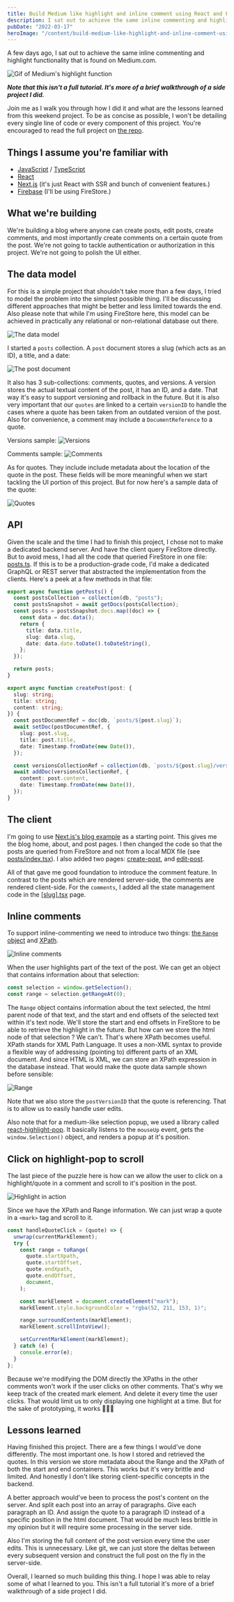 ```yaml
---
title: Build Medium like highlight and inline comment using React and Firebase
description: I sat out to achieve the same inline commenting and highlight functionality that is found on Medium.com.
pubDate: "2022-03-17"
heroImage: "/content/build-medium-like-highlight-and-inline-comment-using-react-and-firebase/hero.jpg"
---
```


A few days ago, I sat out to achieve the same inline commenting and highlight functionality that is found on Medium.com.

![Gif of Medium's highlight function](/content/build-medium-like-highlight-and-inline-comment-using-react-and-firebase/giphy.gif)

**_Note that this isn't a full tutorial. It's more of a brief walkthrough of a side project I did._**

Join me as I walk you through how I did it and what are the lessons learned from this weekend project. To be as concise as possible, I won't be detailing every single line of code or every component of this project. You're encouraged to read the full project on [the repo](https://github.com/BahaaZidan/nextjs-blog-inline-comments).

## Things I assume you're familiar with

- [JavaScript](https://javascript.info/) / [TypeScript](https://www.typescriptlang.org/docs/handbook/)
- [React](https://reactjs.org/tutorial/tutorial.html)
- [Next.js](https://nextjs.org/docs) (it's just React with SSR and bunch of convenient features.)
- [Firebase](https://firebase.google.com/) (I'll be using FireStore.)

## What we're building

We're building a blog where anyone can create posts, edit posts, create comments, and most importantly create comments on a certain quote from the post. We're not going to tackle authentication or authorization in this project. We're not going to polish the UI either.

## The data model

For this is a simple project that shouldn't take more than a few days, I tried to model the problem into the simplest possible thing. I'll be discussing different approaches that might be better and less limited towards the end. Also please note that while I'm using FireStore here, this model can be achieved in practically any relational or non-relational database out there.

![The data model](/content/build-medium-like-highlight-and-inline-comment-using-react-and-firebase/3MLjE5kqf.png)

I started a `posts` collection. A `post` document stores a slug (which acts as an ID), a title, and a date:

![The post document](/content/build-medium-like-highlight-and-inline-comment-using-react-and-firebase/3MflQ5v0y.png)

It also has 3 sub-collections: comments, quotes, and versions. A version stores the actual textual content of the post, it has an ID, and a date. That way it's easy to support versioning and rollback in the future. But it is also very important that our `quotes` are linked to a certain `versionID` to handle the cases where a quote has been taken from an outdated version of the post. Also for convenience, a comment may include a `DocumentReference` to a quote.

Versions sample:
![Versions](/content/build-medium-like-highlight-and-inline-comment-using-react-and-firebase/-yBrlHRPs.png)

Comments sample:
![Comments](/content/build-medium-like-highlight-and-inline-comment-using-react-and-firebase/C4iNUedwz.png)

As for quotes. They include include metadata about the location of the quote in the post. These fields will be more meaningful when we start tackling the UI portion of this project. But for now here's a sample data of the quote:

![Quotes](/content/build-medium-like-highlight-and-inline-comment-using-react-and-firebase/zK3DFwvbo.png)

## API

Given the scale and the time I had to finish this project, I chose not to make a dedicated backend server. And have the client query FireStore directly. But to avoid mess, I had all the code that queried FireStore in one file: [posts.ts](https://github.com/BahaaZidan/nextjs-blog-inline-comments/blob/master/lib/http/posts.ts). If this is to be a production-grade code, I'd make a dedicated GraphQL or REST server that abstracted the implementation from the clients. Here's a peek at a few methods in that file:

```ts
export async function getPosts() {
  const postsCollection = collection(db, "posts");
  const postsSnapshot = await getDocs(postsCollection);
  const posts = postsSnapshot.docs.map((doc) => {
    const data = doc.data();
    return {
      title: data.title,
      slug: data.slug,
      date: data.date.toDate().toDateString(),
    };
  });

  return posts;
}

export async function createPost(post: {
  slug: string;
  title: string;
  content: string;
}) {
  const postDocumentRef = doc(db, `posts/${post.slug}`);
  await setDoc(postDocumentRef, {
    slug: post.slug,
    title: post.title,
    date: Timestamp.fromDate(new Date()),
  });

  const versionsCollectionRef = collection(db, `posts/${post.slug}/versions`);
  await addDoc(versionsCollectionRef, {
    content: post.content,
    date: Timestamp.fromDate(new Date()),
  });
}
```

## The client

I'm going to use [Next.js's blog example](https://github.com/vercel/next.js/tree/canary/examples/blog) as a starting point. This gives me the blog home, about, and post pages. I then changed the code so that the posts are queried from FireStore and not from a local MDX file (see [posts/index.tsx](https://github.com/BahaaZidan/nextjs-blog-inline-comments/blob/master/pages/posts/index.tsx)). I also added two pages: [create-post](https://github.com/BahaaZidan/nextjs-blog-inline-comments/blob/master/pages/create-post.tsx), and [edit-post](https://github.com/BahaaZidan/nextjs-blog-inline-comments/blob/master/pages/posts/%5Bslug%5D/edit.tsx).

All of that gave me good foundation to introduce the comment feature. In contrast to the posts which are rendered server-side, the comments are rendered client-side. For the `comments`, I added all the state management code in the [[slug].tsx](https://github.com/BahaaZidan/nextjs-blog-inline-comments/blob/master/pages/posts/%5Bslug%5D/index.tsx) page.

## Inline comments

To support inline-commenting we need to introduce two things: [the `Range` object](https://developer.mozilla.org/en-US/docs/Web/API/Range) and [XPath](https://developer.mozilla.org/en-US/docs/Web/XPath).

![Inline comments](/content/build-medium-like-highlight-and-inline-comment-using-react-and-firebase/lp3NNvxSAo.png)

When the user highlights part of the text of the post. We can get an object that contains information about that selection:

```ts
const selection = window.getSelection();
const range = selection.getRangeAt(0);
```

The `Range` object contains information about the text selected, the html parent node of that text, and the start and end offsets of the selected text within it's text node. We'll store the start and end offsets in FireStore to be able to retrieve the highlight in the future. But how can we store the html node of that selection ? We can't. That's where XPath becomes useful. XPath stands for XML Path Language. It uses a non-XML syntax to provide a flexible way of addressing (pointing to) different parts of an XML document. And since HTML is XML, we can store an XPath expression in the database instead. That would make the quote data sample shown before sensible:

![Range](/content/build-medium-like-highlight-and-inline-comment-using-react-and-firebase/zK3DFwvbo.png)

Note that we also store the `postVersionID` that the quote is referencing. That is to allow us to easily handle user edits.

Also note that for a medium-like selection popup, we used a library called [react-highlight-pop](https://github.com/codeshifu/react-highlight-pop). It basically listens to the `mouseUp` event, gets the `window.Selection()` object, and renders a popup at it's position.

## Click on highlight-pop to scroll

The last piece of the puzzle here is how can we allow the user to click on a highlight/quote in a comment and scroll to it's position in the post.

![Highlight in action](/content/build-medium-like-highlight-and-inline-comment-using-react-and-firebase/VAtRFyyxo.png)

Since we have the XPath and Range information. We can just wrap a quote in a `<mark>` tag and scroll to it.

```ts
const handleQuoteClick = (quote) => {
  unwrap(currentMarkElement);
  try {
    const range = toRange(
      quote.startXpath,
      quote.startOffset,
      quote.endXpath,
      quote.endOffset,
      document,
    );

    const markElement = document.createElement("mark");
    markElement.style.backgroundColor = "rgba(52, 211, 153, 1)";

    range.surroundContents(markElement);
    markElement.scrollIntoView();

    setCurrentMarkElement(markElement);
  } catch (e) {
    console.error(e);
  }
};
```

Because we're modifying the DOM directly the XPaths in the other comments won't work if the user clicks on other comments. That's why we keep track of the created mark element. And delete it every time the user clicks. That would limit us to only displaying one highlight at a time. But for the sake of prototyping, it works 🎉🎉🎉

## Lessons learned

Having finished this project. There are a few things I would've done differently. The most important one. Is how I stored and retrieved the quotes. In this version we store metadata about the Range and the XPath of both the start and end containers. This works but it's very brittle and limited. And honestly I don't like storing client-specific concepts in the backend.

A better approach would've been to process the post's content on the server. And split each post into an array of paragraphs. Give each paragraph an ID. And assign the quote to a paragraph ID instead of a specific position in the html document. That would be much less brittle in my opinion but it will require some processing in the server side.

Also I'm storing the full content of the post version every time the user edits. This is unnecessary. Like git, we can just store the deltas between every subsequent version and construct the full post on the fly in the server-side.

Overall, I learned so much building this thing. I hope I was able to relay some of what I learned to you. This isn't a full tutorial it's more of a brief walkthrough of a side project I did.
